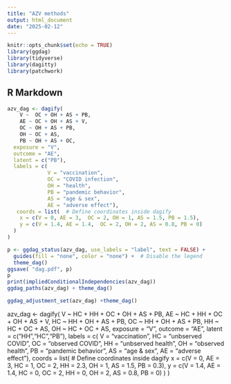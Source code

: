 ```yaml
---
title: "AZV methods"
output: html_document
date: "2025-02-12"
---
```


```r
knitr::opts_chunk$set(echo = TRUE)
library(ggdag)
library(tidyverse)
library(dagitty)
library(patchwork)   
```

## R Markdown

```r

azv_dag <- dagify(
    V ~  OC + OH + AS + PB,
    AE ~ OC + OH + AS + V,
    OC ~ OH + AS + PB,
    OH ~ OC + AS,
    PB ~ OH + AS + OC,
  exposure = "V",
  outcome = "AE",
  latent = c("PB"),
  labels = c(
             V = "vaccination", 
             OC = "COVID infection",
             OH = "health",
             PB = "pandemic behavior",
             AS = "age & sex", 
             AE = "adverse effect"),
   coords = list(  # Define coordinates inside dagify
    x = c(V = 0, AE = 3,  OC = 2, OH = 1, AS = 1.5, PB = 1.5),
    y = c(V = 1.4, AE = 1.4,  OC = 2, OH = 2, AS = 0.8, PB = 0)
  )
)

p <- ggdag_status(azv_dag, use_labels = "label", text = FALSE) +
  guides(fill = "none", color = "none") +  # Disable the legend
  theme_dag()
ggsave( "dag.pdf", p)
p
print(impliedConditionalIndependencies(azv_dag))
ggdag_paths(azv_dag) + theme_dag()

ggdag_adjustment_set(azv_dag) +theme_dag()
```

azv_dag <- dagify(
    V ~ HC + HH +  OC + OH + AS + PB,
    AE ~ HC + HH + OC + OH + AS + V,
    HC ~ HH + OH + AS + PB,
    OC ~ HH + OH + AS + PB,
    HH ~ HC + OC + AS,
    OH ~ HC + OC + AS,
  exposure = "V",
  outcome = "AE",
  latent = c("HH","HC","PB"),
  labels = c(
             V = "vaccination", 
             HC = "unbserved COVID",
             OC = "observed COVID",
             HH = "unbserved health",
             OH = "observed health",
             PB = "pandemic behavior",
             AS = "age & sex", 
             AE = "adverse effect"),
   coords = list(  # Define coordinates inside dagify
    x = c(V = 0, AE = 3, HC = 1, OC = 2, HH = 2.3, OH = 1, AS = 1.5, PB = 0.3),
    y = c(V = 1.4, AE = 1.4, HC = 0, OC = 2, HH = 0, OH = 2, AS = 0.8, PB = 0)
  )
)
